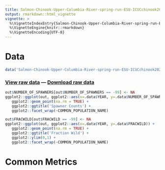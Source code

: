 ```yaml
---
title: Salmon-Chinook-Upper-Columbia-River-spring-run-ESU-ICUCchinook2020
output: rmarkdown::html_vignette
vignette: >
  %\VignetteIndexEntry{Salmon-Chinook-Upper-Columbia-River-spring-run-ESU-ICUCchinook2020}
  %\VignetteEngine{knitr::rmarkdown}
  %\VignetteEncoding{UTF-8}
---
```


# Data

```r
data('Salmon-Chinook-Upper-Columbia-River-spring-run-ESU-ICUCchinook2020', package='VRData')
```

### [View raw data](../data/Salmon-Chinook-Upper-Columbia-River-spring-run-ESU-ICUCchinook2020.html) &#8212; [Download raw data](../data/Salmon-Chinook-Upper-Columbia-River-spring-run-ESU-ICUCchinook2020.csv)

```r
out$NUMBER_OF_SPAWNERS[out$NUMBER_OF_SPAWNERS == -99] <- NA
ggplot2::ggplot(out, ggplot2::aes(x=.data$YEAR, y=.data$NUMBER_OF_SPAWNERS)) +
   ggplot2::geom_point(na.rm = TRUE) +
   ggplot2::ggtitle('Spawner Counts') +
   ggplot2::facet_wrap(~COMMON_POPULATION_NAME)
```

```r
out$FRACWILD[out$FRACWILD == -99] <- NA
ggplot2::ggplot(out, ggplot2::aes(x=.data$YEAR, y=.data$FRACWILD)) +
   ggplot2::geom_point(na.rm = TRUE) +
   ggplot2::ggtitle('Fraction Wild') +
   ggplot2::ylim(0,1) +
   ggplot2::facet_wrap(~COMMON_POPULATION_NAME)
```

# Common Metrics



